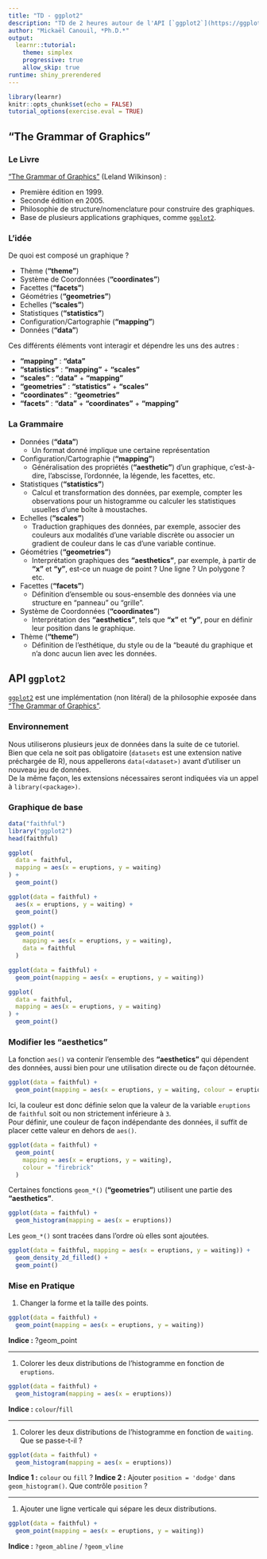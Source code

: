 ```yaml
---
title: "TD - ggplot2"
description: "TD de 2 heures autour de l'API [`ggplot2`](https://ggplot2.tidyverse.org/index.html) pour générer des graphiques."
author: "Mickaël Canouil, *Ph.D.*"
output: 
  learnr::tutorial:
    theme: simplex
    progressive: true
    allow_skip: true
runtime: shiny_prerendered
---
```


```r
library(learnr)
knitr::opts_chunk$set(echo = FALSE)
tutorial_options(exercise.eval = TRUE)
```

## "The Grammar of Graphics"

### Le Livre

["The Grammar of Graphics"](https://www.springer.com/gp/book/9780387245447) (Leland Wilkinson) :

* Première édition en 1999.
* Seconde édition en 2005.
* Philosophie de structure/nomenclature pour construire des graphiques.
* Base de plusieurs applications graphiques, comme [`ggplot2`](https://ggplot2.tidyverse.org/index.html).

### L'idée

De quoi est composé un graphique ?

- Thème (**"theme"**)
- Système de Coordonnées (**"coordinates"**)
- Facettes (**"facets"**)
- Géométries (**"geometries"**)
- Echelles (**"scales"**)
- Statistiques (**"statistics"**)
- Configuration/Cartographie (**"mapping"**)
- Données (**"data"**)

Ces différents éléments vont interagir et dépendre les uns des autres : 

- **"mapping"** : **"data"**
- **"statistics"** : **"mapping"** + **"scales"**
- **"scales"** : **"data"** + **"mapping"**
- **"geometries"** : **"statistics"** + **"scales"**
- **"coordinates"** : **"geometries"**
- **"facets"** : **"data"** + **"coordinates"** + **"mapping"**

### La Grammaire

- Données (**"data"**)
    * Un format donné implique une certaine représentation
- Configuration/Cartographie (**"mapping"**)
    * Généralisation des propriétés (**"aesthetic"**) d'un graphique, 
    c'est-à-dire, l'abscisse, l'ordonnée, la légende, les facettes, etc.
- Statistiques (**"statistics"**)
    * Calcul et transformation des données, par exemple, compter les observations pour un histogramme ou calculer les statistiques usuelles d'une boîte à moustaches.
- Echelles (**"scales"**)
    * Traduction graphiques des données, par exemple, associer des couleurs aux modalités d'une variable discrète ou associer un gradient de couleur dans le cas d'une variable continue.
- Géométries (**"geometries"**)
    * Interprétation graphiques des **"aesthetics"**, par exemple, à partir de **"x"** et **"y"**, est-ce un nuage de point ? Une ligne ? Un polygone ? etc.
- Facettes (**"facets"**)
    * Définition d'ensemble ou sous-ensemble des données via une structure en "panneau" ou "grille".
- Système de Coordonnées (**"coordinates"**)
    * Interprétation des **"aesthetics"**, tels que **"x"** et **"y"**, pour en définir leur position dans le graphique.
- Thème (**"theme"**)
    * Définition de l'esthétique, du style ou de la "beauté du graphique et n'a donc aucun lien avec les données.

## API `ggplot2`

[`ggplot2`](https://ggplot2.tidyverse.org/index.html) est une implémentation (non litéral) de la philosophie exposée dans ["The Grammar of Graphics"](https://www.springer.com/gp/book/9780387245447).

### Environnement

Nous utiliserons plusieurs jeux de données dans la suite de ce tutoriel.  
Bien que cela ne soit pas obligatoire (`datasets` est une extension native préchargée de R), nous appellerons `data(<dataset>)` avant d'utiliser un nouveau jeu de données.  
De la même façon, les extensions nécessaires seront indiquées via un appel à `library(<package>)`.

### Graphique de base

```r
data("faithful")
library("ggplot2")
head(faithful)
```

```r
ggplot(
  data = faithful, 
  mapping = aes(x = eruptions, y = waiting)
) + 
  geom_point()

ggplot(data = faithful) + 
  aes(x = eruptions, y = waiting) +
  geom_point()

ggplot() + 
  geom_point(
    mapping = aes(x = eruptions, y = waiting),
    data = faithful
  )

ggplot(data = faithful) + 
  geom_point(mapping = aes(x = eruptions, y = waiting))
```

```r
ggplot(
  data = faithful, 
  mapping = aes(x = eruptions, y = waiting)
) + 
  geom_point()
```

### Modifier les "aesthetics"

La fonction `aes()` va contenir l'ensemble des **"aesthetics"** qui dépendent des données, aussi bien pour une utilisation directe ou de façon détournée.

```r
ggplot(data = faithful) + 
  geom_point(mapping = aes(x = eruptions, y = waiting, colour = eruptions < 3))
```

Ici, la couleur est donc définie selon que la valeur de la variable `eruptions` de `faithful` soit ou non strictement inférieure à `3`.  
Pour définir, une couleur de façon indépendante des données, il suffit de placer cette valeur en dehors de `aes()`.

```r
ggplot(data = faithful) + 
  geom_point(
    mapping = aes(x = eruptions, y = waiting),
    colour = "firebrick"
  )
```

Certaines fonctions `geom_*()` (**"geometries"**) utilisent une partie des **"aesthetics"**.

```r
ggplot(data = faithful) + 
  geom_histogram(mapping = aes(x = eruptions))
```

Les `geom_*()` sont tracées dans l'ordre où elles sont ajoutées.

```r
ggplot(data = faithful, mapping = aes(x = eruptions, y = waiting)) + 
  geom_density_2d_filled() + 
  geom_point()
```

### Mise en Pratique

1. Changer la forme et la taille des points.

```r
ggplot(data = faithful) + 
  geom_point(mapping = aes(x = eruptions, y = waiting))
```

<div id="ex-07-hint">
**Indice :** ?geom_point
</div>

* * *

1. Colorer les deux distributions de l'histogramme en fonction de `eruptions`.

```r
ggplot(data = faithful) + 
  geom_histogram(mapping = aes(x = eruptions))
```

<div id="ex-08-hint">
**Indice :** `colour`/`fill`
</div>

* * *

1. Colorer les deux distributions de l'histogramme en fonction de `waiting`.  
Que se passe-t-il ?

```r
ggplot(data = faithful) + 
  geom_histogram(mapping = aes(x = eruptions))
```

<div id="ex-09-hint">
**Indice 1 :** `colour` ou `fill` ?
**Indice 2 :** Ajouter `position = 'dodge'` dans `geom_histogram()`. Que contrôle `position` ?
</div>

* * *

1. Ajouter une ligne verticale qui sépare les deux distributions.

```r
ggplot(data = faithful) + 
  geom_point(mapping = aes(x = eruptions, y = waiting))
```
<div id="ex-10-hint">
**Indice :** `?geom_abline` / `?geom_vline`
</div>

